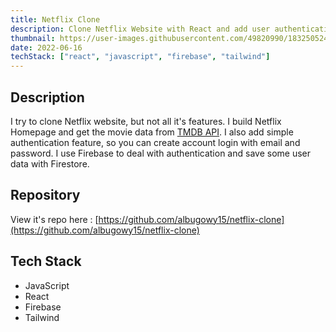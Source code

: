 ```yaml
---
title: Netflix Clone
description: Clone Netflix Website with React and add user authentication with Firebase
thumbnail: https://user-images.githubusercontent.com/49820990/183250524-a26f188a-423d-4e30-aa7b-88659b229046.png
date: 2022-06-16
techStack: ["react", "javascript", "firebase", "tailwind"]
---
```


## Description

I try to clone Netflix website, but not all it's features. I build Netflix Homepage and get the movie data from [TMDB API](https://developers.themoviedb.org/3/). I also add simple authentication feature, so you can create account login with email and password. I use Firebase to deal with authentication and save some user data with Firestore.

## Repository

View it's repo here : [https://github.com/albugowy15/netflix-clone](https://github.com/albugowy15/netflix-clone)

## Tech Stack

- JavaScript
- React
- Firebase
- Tailwind
